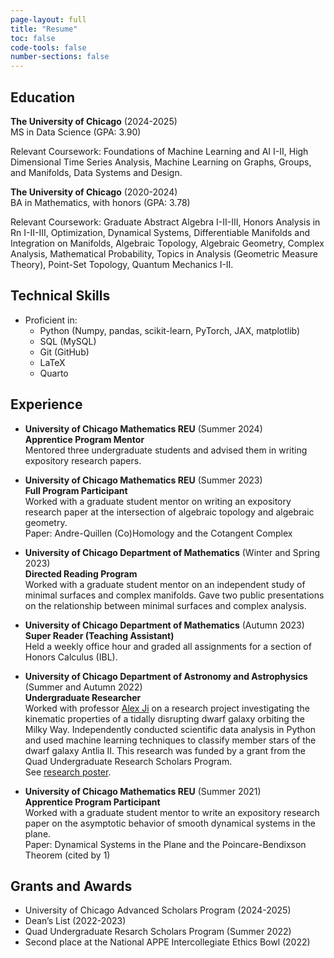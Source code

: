 ```yaml
---
page-layout: full
title: "Resume"
toc: false
code-tools: false
number-sections: false
---
```

<!-- [Full Resume PDF](mysite-assets/resume.pdf) -->

## Education 

**The University of Chicago** (2024-2025) <br>
MS in Data Science (GPA: 3.90)

Relevant Coursework: Foundations of Machine Learning and AI I-II, High Dimensional Time Series Analysis, Machine Learning on Graphs, Groups, and Manifolds, Data Systems and Design.

**The University of Chicago** (2020-2024) <br>
BA in Mathematics, with honors (GPA: 3.78)

Relevant Coursework: Graduate Abstract Algebra I-II-III, Honors Analysis in Rn I-II-III, Optimization, Dynamical Systems, Differentiable Manifolds and Integration on Manifolds, Algebraic Topology, Algebraic Geometry, Complex Analysis, Mathematical Probability, Topics in Analysis (Geometric Measure Theory), Point-Set Topology, Quantum Mechanics I-II.

## Technical Skills

- Proficient in:
  - Python (Numpy, pandas, scikit-learn, PyTorch, JAX, matplotlib)
  - SQL (MySQL)
  - Git (GitHub)
  - LaTeX
  - Quarto

## Experience 

- **University of Chicago Mathematics REU** (Summer 2024)<br>
**Apprentice Program Mentor** <br>
Mentored three undergraduate students and advised them in writing expository research papers.

- **University of Chicago Mathematics REU** (Summer 2023)<br>
**Full Program Participant** <br>
Worked with a graduate student mentor on writing an expository research paper at the intersection of algebraic topology
and algebraic geometry.<br>
Paper: Andre-Quillen (Co)Homology and the Cotangent Complex


- **University of Chicago Department of Mathematics** (Winter and Spring 2023)<br>
**Directed Reading Program** <br>
Worked with a graduate student mentor on an independent study of minimal surfaces and complex manifolds. 
Gave two public presentations on the relationship between minimal surfaces and complex analysis.

- **University of Chicago Department of Mathematics** (Autumn 2023)<br>
**Super Reader (Teaching Assistant)** <br>
Held a weekly office hour and graded all assignments for a section of Honors Calculus (IBL). 


- **University of Chicago Department of Astronomy and Astrophysics** (Summer and Autumn 2022)<br>
**Undergraduate Researcher** <br>
Worked with professor [Alex Ji](https://www.alexji.com/) on a research project investigating the kinematic properties of a tidally disrupting dwarf galaxy
orbiting the Milky Way. Independently conducted scientific data analysis in Python and used machine learning techniques to classify member
stars of the dwarf galaxy Antlia II. This research was funded by a grant from the Quad Undergraduate Research Scholars Program. <br>
See [research poster](https://ugradresearchsymposium.omeka.net/items/show/143).


- **University of Chicago Mathematics REU** (Summer 2021)<br>
**Apprentice Program Participant** <br>
Worked with a graduate student mentor to write an expository research paper on the asymptotic behavior of smooth
dynamical systems in the plane.<br>
Paper: Dynamical Systems in the Plane and the Poincare-Bendixson Theorem (cited by 1) 


## Grants and Awards
- University of Chicago Advanced Scholars Program (2024-2025)
- Dean's List (2022-2023)
- Quad Undergraduate Resarch Scholars Program (Summer 2022)
- Second place at the National APPE Intercollegiate Ethics Bowl (2022)


